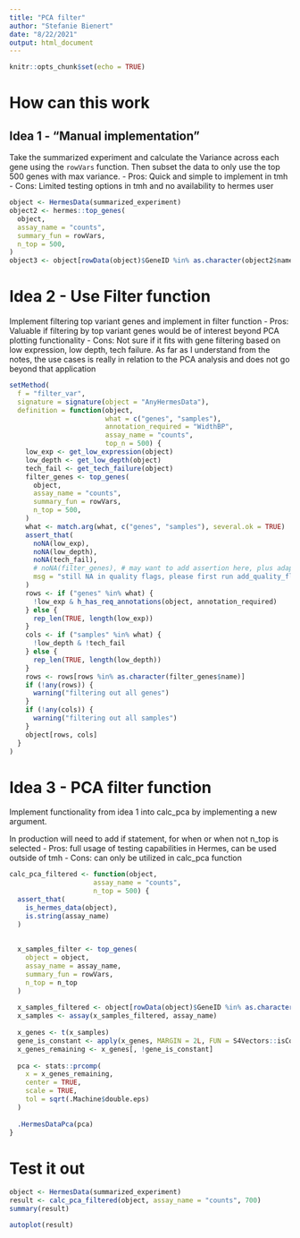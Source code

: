 ```yaml
---
title: "PCA filter"
author: "Stefanie Bienert"
date: "8/22/2021"
output: html_document
---
```


```r
knitr::opts_chunk$set(echo = TRUE)
```

# How can this work

## Idea 1 - "Manual implementation"
Take the summarized experiment and calculate the Variance across each gene using the `rowVars` function. Then subset the data to only use the top 500 genes with max variance.
 - Pros: Quick and simple to implement in tmh
 - Cons: Limited testing options in tmh and no availability to hermes user
```r
object <- HermesData(summarized_experiment)
object2 <- hermes::top_genes(
  object,
  assay_name = "counts",
  summary_fun = rowVars,
  n_top = 500,
)
object3 <- object[rowData(object)$GeneID %in% as.character(object2$name)]

```

# Idea 2 - Use Filter function
Implement filtering top variant genes and implement in filter function
- Pros: Valuable if filtering by top variant genes would be of interest beyond PCA plotting functionality
- Cons: Not sure if it fits with gene filtering based on low expression, low depth, tech failure. As far as I understand from the notes, the use cases is really in relation to the PCA analysis and does not go beyond that application
```r
setMethod(
  f = "filter_var",
  signature = signature(object = "AnyHermesData"),
  definition = function(object,
                        what = c("genes", "samples"),
                        annotation_required = "WidthBP",
                        assay_name = "counts",
                        top_n = 500) {
    low_exp <- get_low_expression(object)
    low_depth <- get_low_depth(object)
    tech_fail <- get_tech_failure(object)
    filter_genes <- top_genes(
      object,
      assay_name = "counts",
      summary_fun = rowVars,
      n_top = 500,
    )
    what <- match.arg(what, c("genes", "samples"), several.ok = TRUE)
    assert_that(
      noNA(low_exp),
      noNA(low_depth),
      noNA(tech_fail),
      # noNA(filter_genes), # may want to add assertion here, plus adapt message to reflect top genes
      msg = "still NA in quality flags, please first run add_quality_flags() to fill them"
    )
    rows <- if ("genes" %in% what) {
      !low_exp & h_has_req_annotations(object, annotation_required)
    } else {
      rep_len(TRUE, length(low_exp))
    }
    cols <- if ("samples" %in% what) {
      !low_depth & !tech_fail
    } else {
      rep_len(TRUE, length(low_depth))
    }
    rows <- rows[rows %in% as.character(filter_genes$name)]
    if (!any(rows)) {
      warning("filtering out all genes")
    }
    if (!any(cols)) {
      warning("filtering out all samples")
    }
    object[rows, cols]
  }
)
```



# Idea 3 - PCA filter function
Implement functionality from idea 1 into calc_pca by implementing a new argument. 

In production will need to add if statement, for when or when not n_top is selected
- Pros: full usage of testing capabilities in Hermes, can be used outside of tmh
- Cons: can only be utilized in calc_pca function
```r
calc_pca_filtered <- function(object,
                     assay_name = "counts",
                     n_top = 500) {
  assert_that(
    is_hermes_data(object),
    is.string(assay_name)
  )
  
  
  x_samples_filter <- top_genes(
    object = object,
    assay_name = assay_name,
    summary_fun = rowVars,
    n_top = n_top
  )
  
  x_samples_filtered <- object[rowData(object)$GeneID %in% as.character(x_samples_filter$name)]
  x_samples <- assay(x_samples_filtered, assay_name) 
  
  x_genes <- t(x_samples)
  gene_is_constant <- apply(x_genes, MARGIN = 2L, FUN = S4Vectors::isConstant)
  x_genes_remaining <- x_genes[, !gene_is_constant]
  
  pca <- stats::prcomp(
    x = x_genes_remaining, 
    center = TRUE,
    scale = TRUE,
    tol = sqrt(.Machine$double.eps)
  )
  
  .HermesDataPca(pca)
}
```

# Test it out
```r
object <- HermesData(summarized_experiment)
result <- calc_pca_filtered(object, assay_name = "counts", 700)
summary(result)
```

```r
autoplot(result)
```


